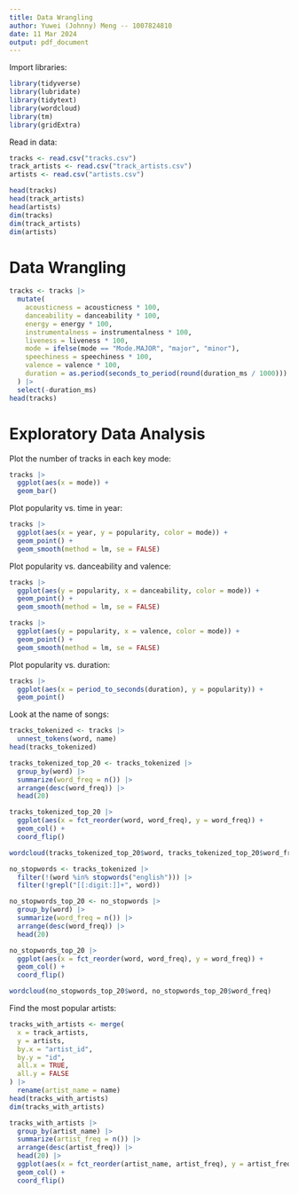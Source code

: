 ```yaml
---
title: Data Wrangling
author: Yuwei (Johnny) Meng -- 1007824810
date: 11 Mar 2024
output: pdf_document
---
```



Import libraries:

```r
library(tidyverse)
library(lubridate)
library(tidytext)
library(wordcloud)
library(tm)
library(gridExtra)
```

Read in data:
```r
tracks <- read.csv("tracks.csv")
track_artists <- read.csv("track_artists.csv")
artists <- read.csv("artists.csv")

head(tracks)
head(track_artists)
head(artists)
dim(tracks)
dim(track_artists)
dim(artists)
```

# Data Wrangling

```r
tracks <- tracks |>
  mutate(
    acousticness = acousticness * 100,
    danceability = danceability * 100,
    energy = energy * 100,
    instrumentalness = instrumentalness * 100,
    liveness = liveness * 100,
    mode = ifelse(mode == "Mode.MAJOR", "major", "minor"),
    speechiness = speechiness * 100,
    valence = valence * 100,
    duration = as.period(seconds_to_period(round(duration_ms / 1000)))
  ) |>
  select(-duration_ms)
head(tracks)
```

# Exploratory Data Analysis

Plot the number of tracks in each key mode:

```r
tracks |>
  ggplot(aes(x = mode)) +
  geom_bar()
```

Plot popularity vs. time in year:

```r
tracks |>
  ggplot(aes(x = year, y = popularity, color = mode)) +
  geom_point() +
  geom_smooth(method = lm, se = FALSE)
```

Plot popularity vs. danceability and valence:

```r
tracks |>
  ggplot(aes(y = popularity, x = danceability, color = mode)) +
  geom_point() +
  geom_smooth(method = lm, se = FALSE)

tracks |>
  ggplot(aes(y = popularity, x = valence, color = mode)) +
  geom_point() +
  geom_smooth(method = lm, se = FALSE)
```

Plot popularity vs. duration:

```r
tracks |>
  ggplot(aes(x = period_to_seconds(duration), y = popularity)) +
  geom_point()
```

Look at the name of songs:

```r
tracks_tokenized <- tracks |>
  unnest_tokens(word, name)
head(tracks_tokenized)

tracks_tokenized_top_20 <- tracks_tokenized |>
  group_by(word) |>
  summarize(word_freq = n()) |>
  arrange(desc(word_freq)) |>
  head(20)

tracks_tokenized_top_20 |>
  ggplot(aes(x = fct_reorder(word, word_freq), y = word_freq)) +
  geom_col() +
  coord_flip()

wordcloud(tracks_tokenized_top_20$word, tracks_tokenized_top_20$word_freq)

no_stopwords <- tracks_tokenized |>
  filter(!(word %in% stopwords("english"))) |>
  filter(!grepl("[[:digit:]]+", word))

no_stopwords_top_20 <- no_stopwords |>
  group_by(word) |>
  summarize(word_freq = n()) |>
  arrange(desc(word_freq)) |>
  head(20)

no_stopwords_top_20 |>
  ggplot(aes(x = fct_reorder(word, word_freq), y = word_freq)) +
  geom_col() +
  coord_flip()

wordcloud(no_stopwords_top_20$word, no_stopwords_top_20$word_freq)
```

Find the most popular artists:

```r
tracks_with_artists <- merge(
  x = track_artists,
  y = artists,
  by.x = "artist_id",
  by.y = "id",
  all.x = TRUE,
  all.y = FALSE
) |>
  rename(artist_name = name)
head(tracks_with_artists)
dim(tracks_with_artists)

tracks_with_artists |>
  group_by(artist_name) |>
  summarize(artist_freq = n()) |>
  arrange(desc(artist_freq)) |>
  head(20) |>
  ggplot(aes(x = fct_reorder(artist_name, artist_freq), y = artist_freq)) +
  geom_col() +
  coord_flip()
```